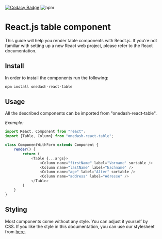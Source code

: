 
<Meta title="Overview/Getting Started" />

[![Codacy Badge](https://app.codacy.com/project/badge/Grade/8248b4ff9cc84153a6fda1dfbbf10e17)](https://www.codacy.com/gh/OneDash-DE/onedash-react-table/dashboard?utm_source=github.com&utm_medium=referral&utm_content=OneDash-DE/onedash-react-table&utm_campaign=Badge_Grade)
![npm](https://img.shields.io/npm/dw/onedash-react-table)

# React.js table component

This guide will help you render table components with React.js.
If you're not familiar with setting up a new React web project, please refer to the React documentation.

## Install

In order to install the components run the following:

```bash
npm install onedash-react-table
```

## Usage

All the described components can be imported from "onedash-react-table".

_Example:_

```javascript
import React, Component from "react";
import {Table, Column} from "onedash-react-table";

class ComponentWithForm extends Component {
	render() {
		return (
			<Table {...args}>
				<Column name="firstName" label="Vorname" sortable />
				<Column name="lastName" label="Nachname" />
				<Column name="age" label="Alter" sortable />
				<Column name="address" label="Adresse" />
			</Table>
		)
	}
}
```

## Styling

Most components come without any style. You can adjust it yourself by CSS. If you like the style in this documentation, you can use our stylesheet from [here](https://github.com/OneDash-DE/onedash-react-table/blob/master/src/components/stories/table.sass).
